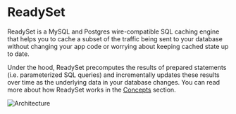 

# ReadySet
ReadySet is a MySQL and Postgres wire-compatible SQL caching engine that helps you to cache a subset of the traffic being sent to 
your database without changing your app code or worrying about keeping cached state up to date.

Under the hood, ReadySet precomputes the results of prepared statements (i.e. parameterized SQL queries) and incrementally updates 
these results over time as the underlying data in your database changes. You can read more about how ReadySet works in the 
[Concepts](/concepts/overview) section. 

![Architecture](/readyset_arch.png)

